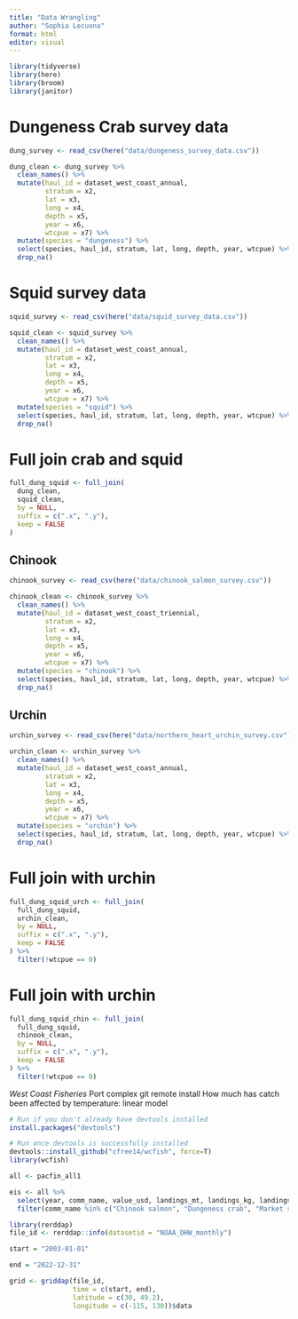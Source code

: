 ```yaml
---
title: "Data Wrangling"
author: "Sophia Lecuona"
format: html
editor: visual
---
```


```r
library(tidyverse)
library(here)
library(broom)
library(janitor)
```

# Dungeness Crab survey data

```r
dung_survey <- read_csv(here("data/dungeness_survey_data.csv")) 

dung_clean <- dung_survey %>%
  clean_names() %>%
  mutate(haul_id = dataset_west_coast_annual,
         stratum = x2,
         lat = x3,
         long = x4,
         depth = x5,
         year = x6,
         wtcpue = x7) %>%
  mutate(species = "dungeness") %>%
  select(species, haul_id, stratum, lat, long, depth, year, wtcpue) %>%
  drop_na()
```

# Squid survey data

```r
squid_survey <- read_csv(here("data/squid_survey_data.csv")) 

squid_clean <- squid_survey %>%
  clean_names() %>%
  mutate(haul_id = dataset_west_coast_annual,
         stratum = x2,
         lat = x3,
         long = x4,
         depth = x5,
         year = x6,
         wtcpue = x7) %>%
  mutate(species = "squid") %>%
  select(species, haul_id, stratum, lat, long, depth, year, wtcpue) %>%
  drop_na()
```

# Full join crab and squid

```r
full_dung_squid <- full_join(
  dung_clean,
  squid_clean,
  by = NULL,
  suffix = c(".x", ".y"),
  keep = FALSE
)
```

## Chinook

```r
chinook_survey <- read_csv(here("data/chinook_salmon_survey.csv")) 

chinook_clean <- chinook_survey %>%
  clean_names() %>%
  mutate(haul_id = dataset_west_coast_triennial,
         stratum = x2,
         lat = x3,
         long = x4,
         depth = x5,
         year = x6,
         wtcpue = x7) %>%
  mutate(species = "chinook") %>%
  select(species, haul_id, stratum, lat, long, depth, year, wtcpue) %>%
  drop_na()
```

## Urchin

```r
urchin_survey <- read_csv(here("data/northern_heart_urchin_survey.csv")) 

urchin_clean <- urchin_survey %>%
  clean_names() %>%
  mutate(haul_id = dataset_west_coast_annual,
         stratum = x2,
         lat = x3,
         long = x4,
         depth = x5,
         year = x6,
         wtcpue = x7) %>%
  mutate(species = "urchin") %>%
  select(species, haul_id, stratum, lat, long, depth, year, wtcpue) %>%
  drop_na()
```

# Full join with urchin

```r
full_dung_squid_urch <- full_join(
  full_dung_squid,
  urchin_clean,
  by = NULL,
  suffix = c(".x", ".y"),
  keep = FALSE
) %>%
  filter(!wtcpue == 0)
```

# Full join with urchin

```r
full_dung_squid_chin <- full_join(
  full_dung_squid,
  chinook_clean,
  by = NULL,
  suffix = c(".x", ".y"),
  keep = FALSE
) %>%
  filter(!wtcpue == 0)
```

*West Coast Fisheries* Port complex git remote install How much has catch been affected by temperature: linear model

```r
# Run if you don't already have devtools installed
install.packages("devtools")

# Run once devtools is successfully installed
devtools::install_github("cfree14/wcfish", force=T)
library(wcfish)

all <- pacfin_all1

eis <- all %>%
  select(year, comm_name, value_usd, landings_mt, landings_kg, landings_lb, price_usd_lb) %>%
  filter(comm_name %in% c("Chinook salmon", "Dungeness crab", "Market squid", "Red sea urchin"))
```

```r
library(rerddap)
file_id <- rerddap::info(datasetid = "NOAA_DHW_monthly")

start = "2003-01-01"

end = "2022-12-31"

grid <- griddap(file_id,
                time = c(start, end),
                latitude = c(30, 49.2),
                longitude = c(-115, 130))$data
  
```
